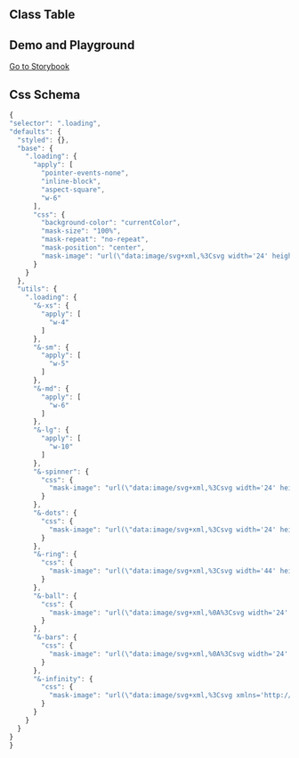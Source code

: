 
## Class Table

<CssTable name="loading" />

## Demo and Playground

[Go to Storybook](https://story.ui.icebreaker.top/?path=/docs/general-loading--docs)

## Css Schema

```js
{
"selector": ".loading",
"defaults": {
  "styled": {},
  "base": {
    ".loading": {
      "apply": [
        "pointer-events-none",
        "inline-block",
        "aspect-square",
        "w-6"
      ],
      "css": {
        "background-color": "currentColor",
        "mask-size": "100%",
        "mask-repeat": "no-repeat",
        "mask-position": "center",
        "mask-image": "url(\"data:image/svg+xml,%3Csvg width='24' height='24' stroke='%23000' viewBox='0 0 24 24' xmlns='http://www.w3.org/2000/svg'%3E%3Cstyle%3E.spinner_V8m1%7Btransform-origin:center;animation:spinner_zKoa 2s linear infinite%7D.spinner_V8m1 circle%7Bstroke-linecap:round;animation:spinner_YpZS 1.5s ease-out infinite%7D%40keyframes spinner_zKoa%7B100%25%7Btransform:rotate(360deg)%7D%7D%40keyframes spinner_YpZS%7B0%25%7Bstroke-dasharray:0 150;stroke-dashoffset:0%7D47.5%25%7Bstroke-dasharray:42 150;stroke-dashoffset:-16%7D95%25%2C100%25%7Bstroke-dasharray:42 150;stroke-dashoffset:-59%7D%7D%3C%2Fstyle%3E%3Cg class='spinner_V8m1'%3E%3Ccircle cx='12' cy='12' r='9.5' fill='none' stroke-width='3'%3E%3C%2Fcircle%3E%3C%2Fg%3E%3C%2Fsvg%3E\")"
      }
    }
  },
  "utils": {
    ".loading": {
      "&-xs": {
        "apply": [
          "w-4"
        ]
      },
      "&-sm": {
        "apply": [
          "w-5"
        ]
      },
      "&-md": {
        "apply": [
          "w-6"
        ]
      },
      "&-lg": {
        "apply": [
          "w-10"
        ]
      },
      "&-spinner": {
        "css": {
          "mask-image": "url(\"data:image/svg+xml,%3Csvg width='24' height='24' stroke='%23000' viewBox='0 0 24 24' xmlns='http://www.w3.org/2000/svg'%3E%3Cstyle%3E.spinner_V8m1%7Btransform-origin:center;animation:spinner_zKoa 2s linear infinite%7D.spinner_V8m1 circle%7Bstroke-linecap:round;animation:spinner_YpZS 1.5s ease-out infinite%7D%40keyframes spinner_zKoa%7B100%25%7Btransform:rotate(360deg)%7D%7D%40keyframes spinner_YpZS%7B0%25%7Bstroke-dasharray:0 150;stroke-dashoffset:0%7D47.5%25%7Bstroke-dasharray:42 150;stroke-dashoffset:-16%7D95%25%2C100%25%7Bstroke-dasharray:42 150;stroke-dashoffset:-59%7D%7D%3C%2Fstyle%3E%3Cg class='spinner_V8m1'%3E%3Ccircle cx='12' cy='12' r='9.5' fill='none' stroke-width='3'%3E%3C%2Fcircle%3E%3C%2Fg%3E%3C%2Fsvg%3E\")"
        }
      },
      "&-dots": {
        "css": {
          "mask-image": "url(\"data:image/svg+xml,%3Csvg width='24' height='24' viewBox='0 0 24 24' xmlns='http://www.w3.org/2000/svg'%3E%3Cstyle%3E.spinner_qM83%7Banimation:spinner_8HQG 1.05s infinite%7D.spinner_oXPr%7Banimation-delay:.1s%7D.spinner_ZTLf%7Banimation-delay:.2s%7D@keyframes spinner_8HQG%7B0%25,57.14%25%7Banimation-timing-function:cubic-bezier(0.33,.66,.66,1);transform:translate(0)%7D28.57%25%7Banimation-timing-function:cubic-bezier(0.33,0,.66,.33);transform:translateY(-6px)%7D100%25%7Btransform:translate(0)%7D%7D%3C/style%3E%3Ccircle class='spinner_qM83' cx='4' cy='12' r='3'/%3E%3Ccircle class='spinner_qM83 spinner_oXPr' cx='12' cy='12' r='3'/%3E%3Ccircle class='spinner_qM83 spinner_ZTLf' cx='20' cy='12' r='3'/%3E%3C/svg%3E\")"
        }
      },
      "&-ring": {
        "css": {
          "mask-image": "url(\"data:image/svg+xml,%3Csvg width='44' height='44' viewBox='0 0 44 44' xmlns='http://www.w3.org/2000/svg' stroke='%23fff'%3E%3Cg fill='none' fill-rule='evenodd' stroke-width='2'%3E%3Ccircle cx='22' cy='22' r='1'%3E%3Canimate attributeName='r' begin='0s' dur='1.8s' values='1; 20' calcMode='spline' keyTimes='0; 1' keySplines='0.165, 0.84, 0.44, 1' repeatCount='indefinite' /%3E%3Canimate attributeName='stroke-opacity' begin='0s' dur='1.8s' values='1; 0' calcMode='spline' keyTimes='0; 1' keySplines='0.3, 0.61, 0.355, 1' repeatCount='indefinite' /%3E%3C/circle%3E%3Ccircle cx='22' cy='22' r='1'%3E%3Canimate attributeName='r' begin='-0.9s' dur='1.8s' values='1; 20' calcMode='spline' keyTimes='0; 1' keySplines='0.165, 0.84, 0.44, 1' repeatCount='indefinite' /%3E%3Canimate attributeName='stroke-opacity' begin='-0.9s' dur='1.8s' values='1; 0' calcMode='spline' keyTimes='0; 1' keySplines='0.3, 0.61, 0.355, 1' repeatCount='indefinite' /%3E%3C/circle%3E%3C/g%3E%3C/svg%3E\")"
        }
      },
      "&-ball": {
        "css": {
          "mask-image": "url(\"data:image/svg+xml,%0A%3Csvg width='24' height='24' viewBox='0 0 24 24' xmlns='http://www.w3.org/2000/svg'%3E%3Cstyle%3E.spinner_rXNP%7Banimation:spinner_YeBj .8s infinite%7D@keyframes spinner_YeBj%7B0%25%7Banimation-timing-function:cubic-bezier(0.33,0,.66,.33);cy:5px%7D46.875%25%7Bcy:20px;rx:4px;ry:4px%7D50%25%7Banimation-timing-function:cubic-bezier(0.33,.66,.66,1);cy:20.5px;rx:4.8px;ry:3px%7D53.125%25%7Brx:4px;ry:4px%7D100%25%7Bcy:5px%7D%7D%3C/style%3E%3Cellipse class='spinner_rXNP' cx='12' cy='5' rx='4' ry='4'/%3E%3C/svg%3E\")"
        }
      },
      "&-bars": {
        "css": {
          "mask-image": "url(\"data:image/svg+xml,%0A%3Csvg width='24' height='24' viewBox='0 0 24 24' xmlns='http://www.w3.org/2000/svg'%3E%3Cstyle%3E.spinner_hzlK%7Banimation:spinner_vc4H .8s linear infinite;animation-delay:-.8s%7D.spinner_koGT%7Banimation-delay:-.65s%7D.spinner_YF1u%7Banimation-delay:-.5s%7D@keyframes spinner_vc4H%7B0%25%7By:1px;height:22px%7D93.75%25%7By:5px;height:14px;opacity:.2%7D%7D%3C/style%3E%3Crect class='spinner_hzlK' x='1' y='1' width='6' height='22'/%3E%3Crect class='spinner_hzlK spinner_koGT' x='9' y='1' width='6' height='22'/%3E%3Crect class='spinner_hzlK spinner_YF1u' x='17' y='1' width='6' height='22'/%3E%3C/svg%3E\")"
        }
      },
      "&-infinity": {
        "css": {
          "mask-image": "url(\"data:image/svg+xml,%3Csvg xmlns='http://www.w3.org/2000/svg' xmlns:xlink='http://www.w3.org/1999/xlink' style='shape-rendering: auto;' width='200px' height='200px' viewBox='0 0 100 100' preserveAspectRatio='xMidYMid'%3E%3Cpath fill='none' stroke='%230a0a0a' stroke-width='10' stroke-dasharray='205.271142578125 51.317785644531256' d='M24.3 30C11.4 30 5 43.3 5 50s6.4 20 19.3 20c19.3 0 32.1-40 51.4-40 C88.6 30 95 43.3 95 50s-6.4 20-19.3 20C56.4 70 43.6 30 24.3 30z' stroke-linecap='round' style='transform:scale(0.8);transform-origin:50px 50px'%3E%3Canimate attributeName='stroke-dashoffset' repeatCount='indefinite' dur='2s' keyTimes='0;1' values='0;256.58892822265625'%3E%3C/animate%3E%3C/path%3E%3C/svg%3E\")"
        }
      }
    }
  }
}
}
```